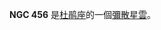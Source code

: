 {{NGCInfoBox|NGCID=NGC 456|發現者=詹姆士·丹露帕|發現日期=1826年8月1日|其他編號=ESO 29-SC38|曆元=J2000.0|赤經=1時13分46秒|赤緯=-73°17'30"
|星座=杜鹃座|星體=彌散星雲|星等=|表面亮度=|藍等=}}

'''NGC 456''' 是[[杜鹃座|杜鹃座]]的一個[[彌散星雲|彌散星雲]]。

{{NGCReference|456}}
{{Catalogs|NGC=456}}